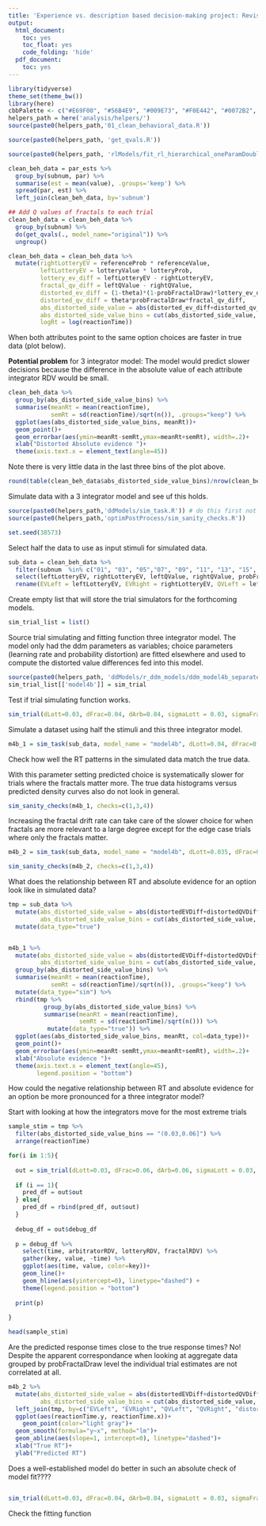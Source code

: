 ```yaml
---
title: 'Experience vs. description based decision-making project: Revisiting DD models'
output:
  html_document:
    toc: yes
    toc_float: yes
    code_folding: 'hide'
  pdf_document:
    toc: yes
---
```



```r
library(tidyverse)
theme_set(theme_bw())
library(here)
cbbPalette <- c("#E69F00", "#56B4E9", "#009E73", "#F0E442", "#0072B2", "#D55E00", "#CC79A7")
helpers_path = here('analysis/helpers/')
source(paste0(helpers_path,'01_clean_behavioral_data.R'))
```

```r
source(paste0(helpers_path, 'get_qvals.R'))

source(paste0(helpers_path, 'rlModels/fit_rl_hierarchical_oneParamDoubleSymmLinearProbDistortion_rpeBoth.R'))

clean_beh_data = par_ests %>%
  group_by(subnum, par) %>%
  summarise(est = mean(value), .groups='keep') %>%
  spread(par, est) %>%
  left_join(clean_beh_data, by='subnum')

## Add Q values of fractals to each trial
clean_beh_data = clean_beh_data %>%
  group_by(subnum) %>%
  do(get_qvals(., model_name="original")) %>%
  ungroup()

clean_beh_data = clean_beh_data %>%
  mutate(rightLotteryEV = referenceProb * referenceValue,
         leftLotteryEV = lotteryValue * lotteryProb,
         lottery_ev_diff = leftLotteryEV - rightLotteryEV,
         fractal_qv_diff = leftQValue - rightQValue,
         distorted_ev_diff = (1-theta)*(1-probFractalDraw)*lottery_ev_diff,
         distorted_qv_diff = theta*probFractalDraw*fractal_qv_diff,
         abs_distorted_side_value = abs(distorted_ev_diff+distorted_qv_diff),
         abs_distorted_side_value_bins = cut(abs_distorted_side_value, breaks=seq(-1e-10,.38,.03)),
         logRt = log(reactionTime))
```

When both attributes point to the same option choices are faster in true data (plot below).

**Potential problem** for 3 integrator model: The model would predict slower decisions because the difference in the absolute value of each attribute integrator RDV would be small.

```r
clean_beh_data %>%
  group_by(abs_distorted_side_value_bins) %>%
  summarise(meanRt = mean(reactionTime),
            semRt = sd(reactionTime)/sqrt(n()), .groups="keep") %>%
  ggplot(aes(abs_distorted_side_value_bins, meanRt))+
  geom_point()+
  geom_errorbar(aes(ymin=meanRt-semRt,ymax=meanRt+semRt), width=.2)+
  xlab("Distorted Absolute evidence ")+
  theme(axis.text.x = element_text(angle=45)) 
```
Note there is very little data in the last three bins of the plot above.

```r
round(table(clean_beh_data$abs_distorted_side_value_bins)/nrow(clean_beh_data), 3)
```

Simulate data with a 3 integrator model and see uf this holds.

```r
source(paste0(helpers_path,'ddModels/sim_task.R')) # do this first not to mess with cluster setup?
source(paste0(helpers_path,'optimPostProcess/sim_sanity_checks.R'))

set.seed(38573)
```

Select half the data to use as input stimuli for simulated data.

```r
sub_data = clean_beh_data %>%
  filter(subnum  %in% c("01", "03", "05","07", "09", "11", "13", "15", "17", "19")) %>%
  select(leftLotteryEV, rightLotteryEV, leftQValue, rightQValue, probFractalDraw, reactionTime, choiceLeft, subnum, distorted_ev_diff, distorted_qv_diff) %>%
  rename(EVLeft = leftLotteryEV, EVRight = rightLotteryEV, QVLeft = leftQValue, QVRight = rightQValue, distortedEVDiff = distorted_ev_diff, distortedQVDiff = distorted_qv_diff)
```

Create empty list that will store the trial simulators for the forthcoming models.

```r
sim_trial_list = list()
```

Source trial simulating and fitting function three integrator model. The model only had the ddm parameters as variables; choice parameters (learning rate and probability distortion) are fitted elsewhere and used to compute the distorted value differences fed into this model.

```r
source(paste0(helpers_path, 'ddModels/r_ddm_models/ddm_model4b_separatedProbDistortion.R'))
sim_trial_list[['model4b']] = sim_trial
```

Test if trial simulating function works.

```r
sim_trial(dLott=0.03, dFrac=0.04, dArb=0.04, sigmaLott = 0.03, sigmaFrac = 0.03, sigmaArb = 0.01, distortedEVDiff = sub_data$distortedEVDiff[100], distortedQVDiff = sub_data$distortedQVDiff[100], probFractalDraw = sub_data$probFractalDraw[100], barrierDecay = 0, EVLeft = sub_data$EVLeft[100], EVRight = sub_data$EVRight[100], QVLeft = sub_data$QVLeft[100], QVRight = sub_data$QVRight[100])
```
Simulate a dataset using half the stimuli and this three integrator model.

```r
m4b_1 = sim_task(sub_data, model_name = "model4b", dLott=0.04, dFrac=0.03, dArb=0.06, sigmaLott = 0.03, sigmaFrac = 0.03, sigmaArb = 0.01)
```

Check how well the RT patterns in the simulated data match the true data.

With this parameter setting predicted choice is systematically slower for trials where the fractals matter more. The true data histograms versus predicted density curves also do not look in general.

```r
sim_sanity_checks(m4b_1, checks=c(1,3,4))
```

Increasing the fractal drift rate can take care of the slower choice for when fractals are more relevant to a large degree except for the edge case trials where only the fractals matter.

```r
m4b_2 = sim_task(sub_data, model_name = "model4b", dLott=0.035, dFrac=0.06, dArb=0.06, sigmaLott = 0.03, sigmaFrac = 0.03, sigmaArb = 0.01)
```

```r
sim_sanity_checks(m4b_2, checks=c(1,3,4))
```

What does the relationship between RT and absolute evidence for an option look like in simulated data?

```r
tmp = sub_data %>%
  mutate(abs_distorted_side_value = abs(distortedEVDiff+distortedQVDiff),
         abs_distorted_side_value_bins = cut(abs_distorted_side_value, breaks=seq(-1e-10,.38,.03))) %>%
  mutate(data_type="true")


m4b_1 %>%
  mutate(abs_distorted_side_value = abs(distortedEVDiff+distortedQVDiff),
         abs_distorted_side_value_bins = cut(abs_distorted_side_value, breaks=seq(-1e-10,.38,.03))) %>%
  group_by(abs_distorted_side_value_bins) %>%
  summarise(meanRt = mean(reactionTime),
            semRt = sd(reactionTime)/sqrt(n()), .groups="keep") %>%
  mutate(data_type="sim") %>%
  rbind(tmp %>% 
          group_by(abs_distorted_side_value_bins) %>%
          summarise(meanRt = mean(reactionTime),
                    semRt = sd(reactionTime)/sqrt(n())) %>%
           mutate(data_type="true")) %>%
  ggplot(aes(abs_distorted_side_value_bins, meanRt, col=data_type))+
  geom_point()+
  geom_errorbar(aes(ymin=meanRt-semRt,ymax=meanRt+semRt), width=.2)+
  xlab("Absolute evidence ")+
  theme(axis.text.x = element_text(angle=45),
        legend.position = "bottom")
```
How could the negative relationship between RT and absolute evidence for an option be more pronounced for a three integrator model?

Start with looking at how the integrators move for the most extreme trials

```r
sample_stim = tmp %>% 
  filter(abs_distorted_side_value_bins == "(0.03,0.06]") %>%
  arrange(reactionTime)

for(i in 1:5){
  
  out = sim_trial(dLott=0.03, dFrac=0.06, dArb=0.06, sigmaLott = 0.03, sigmaFrac = 0.03, sigmaArb = 0.01, distortedEVDiff = sample_stim$distortedEVDiff[i], distortedQVDiff = sample_stim$distortedQVDiff[i], probFractalDraw = sample_stim$probFractalDraw[i], barrierDecay = 0, EVLeft = sample_stim$EVLeft[i], EVRight = sample_stim$EVRight[i], QVLeft = sample_stim$QVLeft[i], QVRight = sample_stim$QVRight[i], debug=TRUE)
  
  if (i == 1){
    pred_df = out$out
  } else{
    pred_df = rbind(pred_df, out$out)
  }
  
  debug_df = out$debug_df
  
  p = debug_df %>%
    select(time, arbitratorRDV, lotteryRDV, fractalRDV) %>%
    gather(key, value, -time) %>%
    ggplot(aes(time, value, color=key))+
    geom_line()+
    geom_hline(aes(yintercept=0), linetype="dashed") +
    theme(legend.position = "bottom")
  
  print(p)
  
}


```

```r
head(sample_stim)
```

Are the predicted response times close to the true response times? No! Despite the apparent correspondance when looking at aggregate data grouped by probFractalDraw level the individual trial estimates are not correlated at all.

```r
m4b_2 %>%
  mutate(abs_distorted_side_value = abs(distortedEVDiff+distortedQVDiff),
         abs_distorted_side_value_bins = cut(abs_distorted_side_value, breaks=seq(-1e-10,.38,.03))) %>%
  left_join(tmp, by=c("EVLeft", "EVRight", "QVLeft", "QVRight", "distortedEVDiff", "distortedQVDiff", "probFractalDraw")) %>%
  ggplot(aes(reactionTime.y, reactionTime.x))+
    geom_point(color="light gray")+
  geom_smooth(formula="y~x", method="lm")+
  geom_abline(aes(slope=1, intercept=0), linetype="dashed")+
  xlab("True RT")+
  ylab("Predicted RT")
```

Does a well-established model do better in such an absolute check of model fit????

```r

```


```r
sim_trial(dLott=0.03, dFrac=0.04, dArb=0.04, sigmaLott = 0.03, sigmaFrac = 0.03, sigmaArb = 0.01, distortedEVDiff = sub_data$distortedEVDiff[100], distortedQVDiff = sub_data$distortedQVDiff[100], probFractalDraw = sub_data$probFractalDraw[100], barrierDecay = 0, EVLeft = sub_data$EVLeft[100], EVRight = sub_data$EVRight[100], QVLeft = sub_data$QVLeft[100], QVRight = sub_data$QVRight[100])
```

Check the fitting function

```r

```
